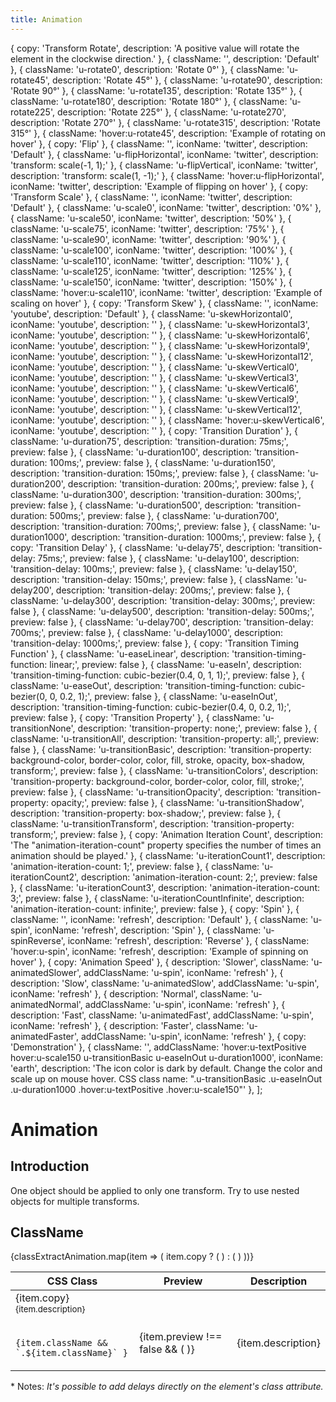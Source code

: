 ```yaml
---
title: Animation
---
```



  { copy: 'Transform Rotate', description: 'A positive value will rotate the element in the clockwise direction.' },
  { className: '', description: 'Default' },
  { className: 'u-rotate0', description: 'Rotate 0°' },
  { className: 'u-rotate45', description: 'Rotate 45°' },
  { className: 'u-rotate90', description: 'Rotate 90°' },
  { className: 'u-rotate135', description: 'Rotate 135°' },
  { className: 'u-rotate180', description: 'Rotate 180°' },
  { className: 'u-rotate225', description: 'Rotate 225°' },
  { className: 'u-rotate270', description: 'Rotate 270°' },
  { className: 'u-rotate315', description: 'Rotate 315°' },
  { className: 'hover:u-rotate45', description: 'Example of rotating on hover' },
  { copy: 'Flip' },
  { className: '', iconName: 'twitter', description: 'Default' },
  { className: 'u-flipHorizontal', iconName: 'twitter', description: 'transform: scale(-1, 1);' },
  { className: 'u-flipVertical', iconName: 'twitter', description: 'transform: scale(1, -1);' },
  { className: 'hover:u-flipHorizontal', iconName: 'twitter', description: 'Example of flipping on hover' },
  { copy: 'Transform Scale' },
  { className: '', iconName: 'twitter', description: 'Default' },
  { className: 'u-scale0', iconName: 'twitter', description: '0%' },
  { className: 'u-scale50', iconName: 'twitter', description: '50%' },
  { className: 'u-scale75', iconName: 'twitter', description: '75%' },
  { className: 'u-scale90', iconName: 'twitter', description: '90%' },
  { className: 'u-scale100', iconName: 'twitter', description: '100%' },
  { className: 'u-scale110', iconName: 'twitter', description: '110%' },
  { className: 'u-scale125', iconName: 'twitter', description: '125%' },
  { className: 'u-scale150', iconName: 'twitter', description: '150%' },
  { className: 'hover:u-scale110', iconName: 'twitter', description: 'Example of scaling on hover' },
  { copy: 'Transform Skew' },
  { className: '', iconName: 'youtube', description: 'Default' },
  { className: 'u-skewHorizontal0', iconName: 'youtube', description: '' },
  { className: 'u-skewHorizontal3', iconName: 'youtube', description: '' },
  { className: 'u-skewHorizontal6', iconName: 'youtube', description: '' },
  { className: 'u-skewHorizontal9', iconName: 'youtube', description: '' },
  { className: 'u-skewHorizontal12', iconName: 'youtube', description: '' },
  { className: 'u-skewVertical0', iconName: 'youtube', description: '' },
  { className: 'u-skewVertical3', iconName: 'youtube', description: '' },
  { className: 'u-skewVertical6', iconName: 'youtube', description: '' },
  { className: 'u-skewVertical9', iconName: 'youtube', description: '' },
  { className: 'u-skewVertical12', iconName: 'youtube', description: '' },
  { className: 'hover:u-skewVertical6', iconName: 'youtube', description: '' },
  { copy: 'Transition Duration' },
  { className: 'u-duration75', description: 'transition-duration: 75ms;', preview: false },
  { className: 'u-duration100', description: 'transition-duration: 100ms;', preview: false },
  { className: 'u-duration150', description: 'transition-duration: 150ms;', preview: false },
  { className: 'u-duration200', description: 'transition-duration: 200ms;', preview: false },
  { className: 'u-duration300', description: 'transition-duration: 300ms;', preview: false },
  { className: 'u-duration500', description: 'transition-duration: 500ms;', preview: false },
  { className: 'u-duration700', description: 'transition-duration: 700ms;', preview: false },
  { className: 'u-duration1000', description: 'transition-duration: 1000ms;', preview: false },
  { copy: 'Transition Delay' },
  { className: 'u-delay75', description: 'transition-delay: 75ms;', preview: false },
  { className: 'u-delay100', description: 'transition-delay: 100ms;', preview: false },
  { className: 'u-delay150', description: 'transition-delay: 150ms;', preview: false },
  { className: 'u-delay200', description: 'transition-delay: 200ms;', preview: false },
  { className: 'u-delay300', description: 'transition-delay: 300ms;', preview: false },
  { className: 'u-delay500', description: 'transition-delay: 500ms;', preview: false },
  { className: 'u-delay700', description: 'transition-delay: 700ms;', preview: false },
  { className: 'u-delay1000', description: 'transition-delay: 1000ms;', preview: false },
  { copy: 'Transition Timing Function' },
  { className: 'u-easeLinear', description: 'transition-timing-function: linear;', preview: false },
  { className: 'u-easeIn', description: 'transition-timing-function: cubic-bezier(0.4, 0, 1, 1);', preview: false },
  { className: 'u-easeOut', description: 'transition-timing-function: cubic-bezier(0, 0, 0.2, 1);', preview: false },
  { className: 'u-easeInOut', description: 'transition-timing-function: cubic-bezier(0.4, 0, 0.2, 1);', preview: false },
  { copy: 'Transition Property' },
  { className: 'u-transitionNone', description: 'transition-property: none;', preview: false },
  { className: 'u-transitionAll', description: 'transition-property: all;', preview: false },
  { className: 'u-transitionBasic', description: 'transition-property: background-color, border-color, color, fill, stroke, opacity, box-shadow, transform;', preview: false },
  { className: 'u-transitionColors', description: 'transition-property: background-color, border-color, color, fill, stroke;', preview: false },
  { className: 'u-transitionOpacity', description: 'transition-property: opacity;', preview: false },
  { className: 'u-transitionShadow', description: 'transition-property: box-shadow;', preview: false },
  { className: 'u-transitionTransform', description: 'transition-property: transform;', preview: false },
  { copy: 'Animation Iteration Count', description: 'The "animation-iteration-count" property specifies the number of times an animation should be played.' },
  { className: 'u-iterationCount1', description: 'animation-iteration-count: 1;', preview: false },
  { className: 'u-iterationCount2', description: 'animation-iteration-count: 2;', preview: false },
  { className: 'u-iterationCount3', description: 'animation-iteration-count: 3;', preview: false },
  { className: 'u-iterationCountInfinite', description: 'animation-iteration-count: infinite;', preview: false },
  { copy: 'Spin' },
  { className: '', iconName: 'refresh', description: 'Default' },
  { className: 'u-spin', iconName: 'refresh', description: 'Spin' },
  { className: 'u-spinReverse', iconName: 'refresh', description: 'Reverse' },
  { className: 'hover:u-spin', iconName: 'refresh', description: 'Example of spinning on hover' },
  { copy: 'Animation Speed' },
  { description: 'Slower', className: 'u-animatedSlower', addClassName: 'u-spin', iconName: 'refresh' },
  { description: 'Slow', className: 'u-animatedSlow', addClassName: 'u-spin', iconName: 'refresh' },
  { description: 'Normal', className: 'u-animatedNormal', addClassName: 'u-spin', iconName: 'refresh' },
  { description: 'Fast', className: 'u-animatedFast', addClassName: 'u-spin', iconName: 'refresh' },
  { description: 'Faster', className: 'u-animatedFaster', addClassName: 'u-spin', iconName: 'refresh' },
  { copy: 'Demonstration' },
  { className: '', addClassName: 'hover:u-textPositive hover:u-scale150 u-transitionBasic u-easeInOut u-duration1000', iconName: 'earth', description: 'The icon color is dark by default. Change the color and scale up on mouse hover. CSS class name: ".u-transitionBasic .u-easeInOut .u-duration1000 .hover:u-textPositive .hover:u-scale150"' },
];

# Animation

## Introduction

One object should be applied to only one transform. Try to use nested objects for multiple transforms.

## ClassName

<table className="Table Table--layoutFixed u-backgroundWhite u-textDark u-border u-borderTopNone">
  <thead>
    <tr>
      <th>CSS Class</th>
      <th width="140">Preview</th>
      <th>Description</th>
    </tr>
  </thead>
  <tbody>
    {classExtractAnimation.map(item => (
      item.copy ? (
        <tr key={item.index}>
          <td colSpan="3" className="u-fontMedium u-backgroundLightest">
            {item.copy}
            <br />
            <small className="u-fontRegular">{item.description}</small>
          </td>
        </tr>
      ) : (
        <tr key={item.index}>
          <td className="u-textNoWrap">
            <code>
              {item.className && `.${item.className}` }
            </code>
          </td>
          <td className="u-positionRelative">
            {item.preview !== false && (
              <Icon
                name={item.iconName || 'arrowRoundUp'}
                className={classNames(
                  item.className && item.className,
                  item.addClassName && item.addClassName
                )}
                size="medium"
              />
            )}
          </td>
          <td className="u-textGray u-text200">
            {item.description}
          </td>
        </tr>
      )
    ))}
  </tbody>
</table>

<div class="u-text200 u-marginBottomMedium u-marginTopSmall">
  <span class="u-textNegative">*</span>&nbsp;<span class="u-fontMedium">Notes:</span>&nbsp;<i>It's possible to add delays directly on the element's class attribute.</i>
</div>
